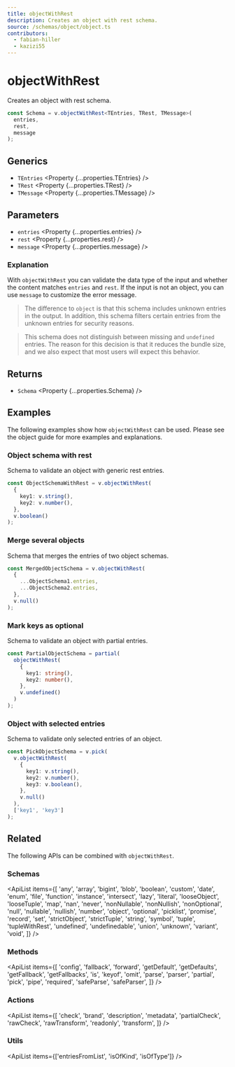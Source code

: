 ```yaml
---
title: objectWithRest
description: Creates an object with rest schema.
source: /schemas/object/object.ts
contributors:
  - fabian-hiller
  - kazizi55
---
```



# objectWithRest

Creates an object with rest schema.

```ts
const Schema = v.objectWithRest<TEntries, TRest, TMessage>(
  entries,
  rest,
  message
);
```

## Generics

- `TEntries` <Property {...properties.TEntries} />
- `TRest` <Property {...properties.TRest} />
- `TMessage` <Property {...properties.TMessage} />

## Parameters

- `entries` <Property {...properties.entries} />
- `rest` <Property {...properties.rest} />
- `message` <Property {...properties.message} />

### Explanation

With `objectWithRest` you can validate the data type of the input and whether the content matches `entries` and `rest`. If the input is not an object, you can use `message` to customize the error message.

> The difference to <Link href="../object/">`object`</Link> is that this schema includes unknown entries in the output. In addition, this schema filters certain entries from the unknown entries for security reasons.

> This schema does not distinguish between missing and `undefined` entries. The reason for this decision is that it reduces the bundle size, and we also expect that most users will expect this behavior.

## Returns

- `Schema` <Property {...properties.Schema} />

## Examples

The following examples show how `objectWithRest` can be used. Please see the <Link href="/guides/objects/">object guide</Link> for more examples and explanations.

### Object schema with rest

Schema to validate an object with generic rest entries.

```ts
const ObjectSchemaWithRest = v.objectWithRest(
  {
    key1: v.string(),
    key2: v.number(),
  },
  v.boolean()
);
```

### Merge several objects

Schema that merges the entries of two object schemas.

```ts
const MergedObjectSchema = v.objectWithRest(
  {
    ...ObjectSchema1.entries,
    ...ObjectSchema2.entries,
  },
  v.null()
);
```

### Mark keys as optional

Schema to validate an object with partial entries.

```ts
const PartialObjectSchema = partial(
  objectWithRest(
    {
      key1: string(),
      key2: number(),
    },
    v.undefined()
  )
);
```

### Object with selected entries

Schema to validate only selected entries of an object.

```ts
const PickObjectSchema = v.pick(
  v.objectWithRest(
    {
      key1: v.string(),
      key2: v.number(),
      key3: v.boolean(),
    },
    v.null()
  ),
  ['key1', 'key3']
);
```

## Related

The following APIs can be combined with `objectWithRest`.

### Schemas

<ApiList
  items={[
    'any',
    'array',
    'bigint',
    'blob',
    'boolean',
    'custom',
    'date',
    'enum',
    'file',
    'function',
    'instance',
    'intersect',
    'lazy',
    'literal',
    'looseObject',
    'looseTuple',
    'map',
    'nan',
    'never',
    'nonNullable',
    'nonNullish',
    'nonOptional',
    'null',
    'nullable',
    'nullish',
    'number',
    'object',
    'optional',
    'picklist',
    'promise',
    'record',
    'set',
    'strictObject',
    'strictTuple',
    'string',
    'symbol',
    'tuple',
    'tupleWithRest',
    'undefined',
    'undefinedable',
    'union',
    'unknown',
    'variant',
    'void',
  ]}
/>

### Methods

<ApiList
  items={[
    'config',
    'fallback',
    'forward',
    'getDefault',
    'getDefaults',
    'getFallback',
    'getFallbacks',
    'is',
    'keyof',
    'omit',
    'parse',
    'parser',
    'partial',
    'pick',
    'pipe',
    'required',
    'safeParse',
    'safeParser',
  ]}
/>

### Actions

<ApiList
  items={[
    'check',
    'brand',
    'description',
    'metadata',
    'partialCheck',
    'rawCheck',
    'rawTransform',
    'readonly',
    'transform',
  ]}
/>

### Utils

<ApiList items={['entriesFromList', 'isOfKind', 'isOfType']} />
